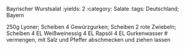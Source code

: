 Bayrischer Wurstsalat
:yields: 2
:category: Salate
:tags: Deutschland; Bayern

250g Lyoner; Scheiben
4 Gewürzgurken; Scheiben
2 rote Zwiebeln; Scheiben
4 EL Weißweinessig
4 EL Rapsöl
4 EL Gurkenwasser
# vermengen, mit Salz und Pfeffer abschmecken und ziehen lassen
